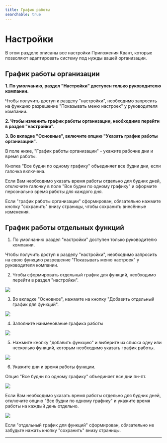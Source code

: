 ```yaml
---
title: График работы
searchable: true
---
```


# Настройки

В этом разделе описаны все настройки Приложения Квант, которые позволяют адаптировать систему под нужды вашей организации.

## График работы организации

**1. По умолчанию, раздел "Настройки" доступен только руководителю компании.**

Чтобы получить доступ к разделу "настройки", необходимо запросить на функцию разрешение "Показывать меню настроек" у руководителя компании.

**2. Чтобы изменить график работы организации, необходимо перейти в раздел "настройки".**

**3. Во вкладке "Основные", включите опцию "Указать график работы организации".**

В поле ниже, "График работы организации" - укажите рабочие дни и время работы.

Кнопка "Все будни по одному графику" объединяет все будни дни, если галочка включена.

Если Вам необходимо указать время работы отдельно для будних дней, отключите галочку в поле "Все будни по одному графику" и оформите персонально время работы для каждого дня.

Если "график работы организации" сформирован, обязательно нажмите кнопку "сохранить" внизу страницы, чтобы сохранить внесённые изменения.

## График работы отдельных функций

1. По умолчанию раздел "настройки" доступен только руководителю компании.

Чтобы получить доступ к разделу "настройки", необходимо запросить на свою функцию разрешение "Показывать меню настроек" у руководителя компании.

2. Чтобы сформировать отдельный график для функций, необходимо перейти в раздел "настройки".

![](/from-carrot-images/34467-1743273942801-m83htyw0.png)

3. Во вкладке "Основное", нажмите на кнопку "Добавить отдельный график для функций".

![](/from-carrot-images/34467-1743274062307-d43ss5vp.png)

4. Заполните наименование графика работы

![](/from-carrot-images/34467-1743274182376-za1ej65j.png)

5. Нажмите кнопку "добавить функцию" и выберите из списка одну или несколько функций, которым необходимо указать график работы.

![](/from-carrot-images/34467-1743274289078-12eakmb9.png)

6. Укажите дни и время работы функции.

Опция "Все будни по одному графику" объединяет все дни пн-пт.

![](/from-carrot-images/34467-1743274369555-e3ilgxa9.png)

Если Вам необходимо указать время работы отдельно для будних дней, отключите опцию "Все будни по одному графику" и укажите время работы на каждый день отдельно.

![](/from-carrot-images/34467-1743274463441-77uy9iir.png)

Если "отдельный график для функций" сформирован, обязательно не забудьте нажать кнопку "сохранить" внизу страницы.

--- 
